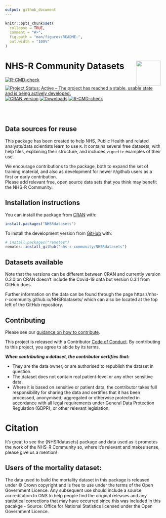 ```yaml
---
output: github_document
---
```


```r
knitr::opts_chunk$set(
  collapse = TRUE,
  comment = "#>",
  fig.path = "man/figures/README-",
  out.width = "100%"
)
```

# NHS-R Community Datasets <a href='https://nhsrcommunity.com/'><img src='https://nhs-r-community.github.io/assets/logo/nhsr-logo.png' align="right" height="80" /></a>


<!-- badges: start -->
[![R-CMD-check](https://github.com/nhs-r-community/NHSRdatasets/workflows/R-CMD-check/badge.svg)](https://github.com/nhs-r-community/NHSRdatasets/actions)
[![Project Status: Active – The project has reached a stable, usable state and is being actively developed.](https://www.repostatus.org/badges/latest/active.svg)](https://www.repostatus.org/#active)
[![CRAN version](https://www.r-pkg.org/badges/version/NHSRdatasets)](https://cran.r-project.org/package=NHSRdatasets)
[![Downloads](https://cranlogs.r-pkg.org/badges/grand-total/NHSRdatasets)](https://cran.r-project.org/package=NHSRdatasets)
[![R-CMD-check](https://github.com/nhs-r-community/NHSRdatasets/actions/workflows/R-CMD-check.yaml/badge.svg)](https://github.com/nhs-r-community/NHSRdatasets/actions/workflows/R-CMD-check.yaml)
<!-- badges: end -->
 
<br><br>
 
## Data sources for reuse

This package has been created to help NHS, Public Health and related analysts/data scientists learn to use `R`. 
It contains several free datasets, with help files, explaining their structure, and includes `vignette` examples of their use.  

We encourage contributions to the package, both to expand the set of training material, and also as development for newer `R`/github users as a first or early contribution.  
Please add relevant free, open source data sets that you think may benefit the NHS-R Community.

## Installation instructions

You can install the package from [CRAN](https://CRAN.R-project.org) with:

``` r
install.packages("NHSRdatasets")
```

To install the development version from [GitHub](https://github.com/) with:

```r
# install.packages("remotes")
remotes::install_github("nhs-r-community/NHSRdatasets")
```

## Datasets available

Note that the versions can be different between CRAN and currently version 0.3.0 on CRAN doesn't include the Covid-19 data but version 0.3.1 from GitHub does.

Further information on the data can be found through the page https://nhs-r-community.github.io/NHSRdatasets/ which can also be located at the top left of the GitHub repository.

## Contributing

Please see our [guidance on how to contribute](https://tools.nhsrcommunity.com/contribution.html).

This project is released with a Contributor [Code of Conduct](./CODE_OF_CONDUCT.md). 
By contributing to this project, you agree to abide by its terms.
  
___When contributing a dataset, the contributor certifies that:___

* They are the data owner, or are authorised to republish the dataset in question.
* The dataset does not contain real patient-level or any other sensitive data.
* Where it is based on sensitive or patient data, the contributor takes full responsibility for sharing the data and certifies that it has been processed, anonymised, aggregated or otherwise protected in accordance with all legal requirements under General Data Protection Regulation (GDPR), or other relevant legislation.

# Citation

It's great to see the {NHSRdatasets} package and data used as it promotes the work of the NHS-R Community so, where it's relevant and makes sense, please give us a mention!

## Users of the mortality dataset:

The data used to build the mortality dataset in this package is released under © Crown copyright and is free to use under the terms of the Open Government Licence. 
Any subsequent use should include a source accreditation to ONS to help people find the original releases and any statistical corrections that may have occurred since this was included in this pacakge - Source: Office for National Statistics licensed under the Open Government Licence.
